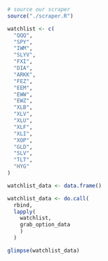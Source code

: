 


```r

# source our scraper
source("./scraper.R")

```

```r

watchlist <- c(
  "QQQ",
  "SPY",
  "IWM",
  "SLYV",
  "FXI",
  "DIA",
  "ARKK",
  "FEZ",
  "EEM",
  "EWW",
  "EWZ",
  "XLB",
  "XLV",
  "XLU",
  "XLF",
  "XLI",
  "XOP",
  "GLD",
  "SLV",
  "TLT",
  "HYG"
)

watchlist_data <- data.frame()

watchlist_data <- do.call(
  rbind,
  lapply(
    watchlist,
    grab_option_data
    )
  )

glimpse(watchlist_data)

```